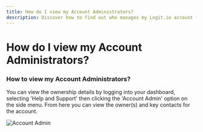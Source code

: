 ```yaml
---
title: How do I view my Account Administrators?
description: Discover how to find out who manages my Logit.io account for my company in this helpful guide.
---
```


# How do I view my Account Administrators?

### How to view my Account Administrators?

You can view the ownership details by logging into your dashboard, selecting 
'Help and Support' then clicking the 'Account Admin' option on the side menu. 
From here you can view the owner(s) and key contacts for the account.

![Account Admin](@/images/help/account-access/account-admin.png)
